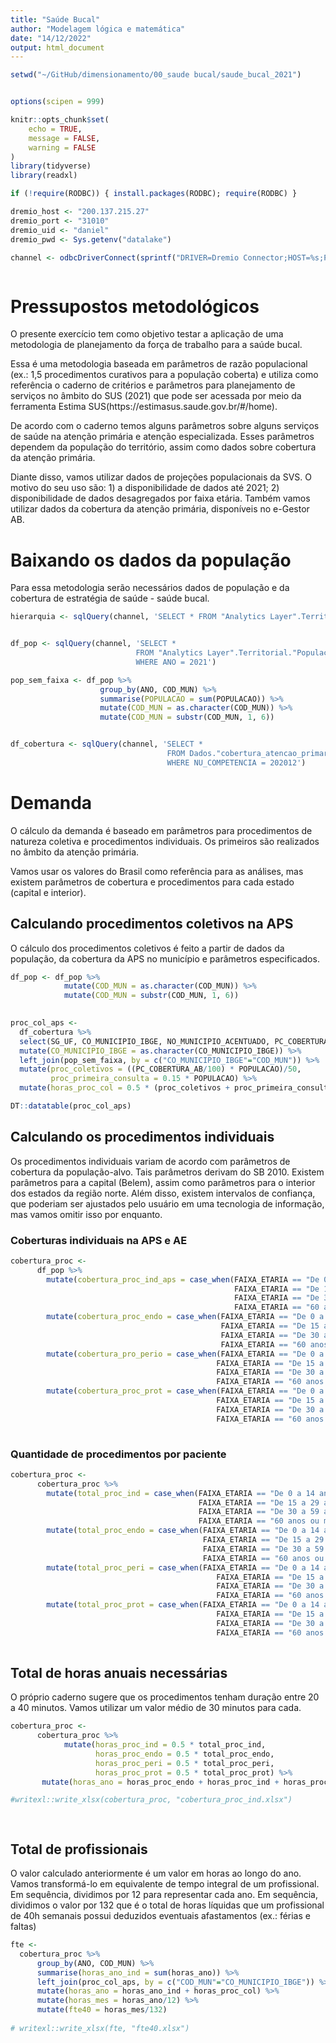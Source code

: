 ```yaml
---
title: "Saúde Bucal"
author: "Modelagem lógica e matemática"
date: "14/12/2022"
output: html_document
---
```


```r

setwd("~/GitHub/dimensionamento/00_saude bucal/saude_bucal_2021")


options(scipen = 999)

knitr::opts_chunk$set(
	echo = TRUE,
	message = FALSE,
	warning = FALSE
)
library(tidyverse)
library(readxl)

if (!require(RODBC)) { install.packages(RODBC); require(RODBC) }

dremio_host <- "200.137.215.27"
dremio_port <- "31010"
dremio_uid <- "daniel"
dremio_pwd <- Sys.getenv("datalake")

channel <- odbcDriverConnect(sprintf("DRIVER=Dremio Connector;HOST=%s;PORT=%s;UID=%s;PWD=%s;AUTHENTICATIONTYPE=Basic Authentication;CONNECTIONTYPE=Direct", dremio_host, dremio_port, dremio_uid, dremio_pwd))



```

# Pressupostos metodológicos 

O presente exercício tem como objetivo testar a aplicação de uma metodologia de planejamento da força de trabalho para a saúde bucal.

Essa é uma metodologia baseada em parâmetros de razão populacional (ex.: 1,5 procedimentos curativos para a população coberta) e utiliza como referência o caderno de critérios e parâmetros para planejamento de serviços no âmbito do SUS (2021) que pode ser acessada por meio da ferramenta Estima SUS(https://estimasus.saude.gov.br/#/home). 

De acordo com o caderno temos alguns parâmetros sobre alguns serviços de saúde na atenção primária e atenção especializada. Esses parâmetros dependem da população do território, assim como dados sobre cobertura da atenção primária. 

Diante disso, vamos utilizar dados de projeções populacionais da SVS. O motivo do seu uso são: 1) a disponibilidade de dados até 2021; 2) disponibilidade de dados desagregados por faixa etária. Também vamos utilizar dados da cobertura da atenção primária, disponíveis no e-Gestor AB. 

# Baixando os dados da população 

Para essa metodologia serão necessários dados de população e da cobertura de estratégia de saúde - saúde bucal. 

```r

hierarquia <- sqlQuery(channel, 'SELECT * FROM "Analytics Layer".Territorial."Municípios - Hierarquia Completa"')


df_pop <- sqlQuery(channel, 'SELECT * 
                            FROM "Analytics Layer".Territorial."População SVS por município faixa etária selecionada"
                            WHERE ANO = 2021') 

pop_sem_faixa <- df_pop %>% 
                    group_by(ANO, COD_MUN) %>% 
                    summarise(POPULACAO = sum(POPULACAO)) %>% 
                    mutate(COD_MUN = as.character(COD_MUN)) %>% 
                    mutate(COD_MUN = substr(COD_MUN, 1, 6))    


df_cobertura <- sqlQuery(channel, 'SELECT * 
                                   FROM Dados."cobertura_atencao_primaria"."Historico-AB-MUNICIPIOS-2007-202012.parquet"
                                   WHERE NU_COMPETENCIA = 202012')


```

# Demanda

O cálculo da demanda é baseado em parâmetros para procedimentos de natureza coletiva e procedimentos individuais. Os primeiros são realizados no âmbito da atenção primária. 

Vamos usar os valores do Brasil como referência para as análises, mas existem parâmetros de cobertura e procedimentos para cada estado (capital e interior). 

## Calculando procedimentos coletivos na APS

O cálculo dos procedimentos coletivos é feito a partir de dados da população, da cobertura da APS no município e parâmetros especificados. 

```r

df_pop <- df_pop %>% 
            mutate(COD_MUN = as.character(COD_MUN)) %>% 
            mutate(COD_MUN = substr(COD_MUN, 1, 6))          
  

proc_col_aps <- 
  df_cobertura %>% 
  select(SG_UF, CO_MUNICIPIO_IBGE, NO_MUNICIPIO_ACENTUADO, PC_COBERTURA_AB) %>% 
  mutate(CO_MUNICIPIO_IBGE = as.character(CO_MUNICIPIO_IBGE)) %>% 
  left_join(pop_sem_faixa, by = c("CO_MUNICIPIO_IBGE"="COD_MUN")) %>% 
  mutate(proc_coletivos = ((PC_COBERTURA_AB/100) * POPULACAO)/50,
         proc_primeira_consulta = 0.15 * POPULACAO) %>% 
  mutate(horas_proc_col = 0.5 * (proc_coletivos + proc_primeira_consulta))

DT::datatable(proc_col_aps)

```

## Calculando os procedimentos individuais

Os procedimentos individuais variam de acordo com parâmetros de cobertura da população-alvo. Tais parâmetros derivam do SB 2010. Existem parâmetros para a capital (Belem), assim como parâmetros para o interior dos estados da região norte. Além disso, existem intervalos de confiança, que poderiam ser ajustados pelo usuário em uma tecnologia de informação, mas vamos omitir isso por enquanto. 

### Coberturas individuais na APS e AE

```r

cobertura_proc <- 
      df_pop %>% 
        mutate(cobertura_proc_ind_aps = case_when(FAIXA_ETARIA == "De 0 a 14 anos" ~ POPULACAO * 0.511,
                                                  FAIXA_ETARIA == "De 15 a 29 anos" ~ POPULACAO * 0.610,
                                                  FAIXA_ETARIA == "De 30 a 59 anos" ~ POPULACAO * 0.785,
                                                  FAIXA_ETARIA == "60 anos ou mais" ~ POPULACAO * 0.345)) %>% 
        mutate(cobertura_proc_endo = case_when(FAIXA_ETARIA == "De 0 a 14 anos" ~ POPULACAO * 0.052,
                                               FAIXA_ETARIA == "De 15 a 29 anos" ~ POPULACAO * 0.057,
                                               FAIXA_ETARIA == "De 30 a 59 anos" ~ POPULACAO * 0.069,
                                               FAIXA_ETARIA == "60 anos ou mais" ~ POPULACAO * 0.009)) %>% 
        mutate(cobertura_pro_perio = case_when(FAIXA_ETARIA == "De 0 a 14 anos" ~ POPULACAO * 0.00,
                                              FAIXA_ETARIA == "De 15 a 29 anos" ~ POPULACAO * 0.004,
                                              FAIXA_ETARIA == "De 30 a 59 anos" ~ POPULACAO * 0.0056,
                                              FAIXA_ETARIA == "60 anos ou mais" ~ POPULACAO * 0.0023)) %>% 
        mutate(cobertura_proc_prot = case_when(FAIXA_ETARIA == "De 0 a 14 anos" ~ POPULACAO * 0.00,
                                              FAIXA_ETARIA == "De 15 a 29 anos" ~ POPULACAO * 0.112,
                                              FAIXA_ETARIA == "De 30 a 59 anos" ~ POPULACAO * 0.646,
                                              FAIXA_ETARIA == "60 anos ou mais" ~ POPULACAO * 0.636)) 
      
```


### Quantidade de procedimentos por paciente 

```r

cobertura_proc <- 
      cobertura_proc %>% 
        mutate(total_proc_ind = case_when(FAIXA_ETARIA == "De 0 a 14 anos" ~ cobertura_proc_ind_aps * 1.773,
                                          FAIXA_ETARIA == "De 15 a 29 anos" ~ cobertura_proc_ind_aps * 2.471,
                                          FAIXA_ETARIA == "De 30 a 59 anos" ~ cobertura_proc_ind_aps * 3.717,
                                          FAIXA_ETARIA == "60 anos ou mais" ~ cobertura_proc_ind_aps * 1.175)) %>% 
        mutate(total_proc_endo = case_when(FAIXA_ETARIA == "De 0 a 14 anos" ~ cobertura_proc_endo * 0.0800,
                                           FAIXA_ETARIA == "De 15 a 29 anos" ~ cobertura_proc_endo * 0.0681,
                                           FAIXA_ETARIA == "De 30 a 59 anos" ~ cobertura_proc_endo * 0.0836,
                                           FAIXA_ETARIA == "60 anos ou mais" ~ cobertura_proc_endo * 0.0118)) %>% 
        mutate(total_proc_peri = case_when(FAIXA_ETARIA == "De 0 a 14 anos" ~ cobertura_pro_perio * 0.00,
                                              FAIXA_ETARIA == "De 15 a 29 anos" ~ cobertura_pro_perio * 0.0049,
                                              FAIXA_ETARIA == "De 30 a 59 anos" ~ cobertura_pro_perio * 0.084,
                                              FAIXA_ETARIA == "60 anos ou mais" ~ cobertura_pro_perio * 0.0286)) %>% 
        mutate(total_proc_prot = case_when(FAIXA_ETARIA == "De 0 a 14 anos" ~ cobertura_proc_prot * 0.00,
                                              FAIXA_ETARIA == "De 15 a 29 anos" ~ cobertura_proc_prot * 0.132,
                                              FAIXA_ETARIA == "De 30 a 59 anos" ~ cobertura_proc_prot * 0.998,
                                              FAIXA_ETARIA == "60 anos ou mais" ~ cobertura_proc_prot * 1.097)) 
      
```

## Total de horas anuais necessárias 

O próprio caderno sugere que os procedimentos tenham duração entre 20 a 40 minutos. Vamos utilizar um valor médio de 30 minutos para cada.

```r

cobertura_proc <- 
      cobertura_proc %>% 
            mutate(horas_proc_ind = 0.5 * total_proc_ind,
                   horas_proc_endo = 0.5 * total_proc_endo,
                   horas_proc_peri = 0.5 * total_proc_peri,
                   horas_proc_prot = 0.5 * total_proc_prot) %>% 
       mutate(horas_ano = horas_proc_endo + horas_proc_ind + horas_proc_peri + horas_proc_prot)

#writexl::write_xlsx(cobertura_proc, "cobertura_proc_ind.xlsx")

      
```


## Total de profissionais 

O valor calculado anteriormente é um valor em horas ao longo do ano. Vamos transformá-lo em equivalente de tempo integral de um profissional. Em sequência, dividimos por 12 para representar cada ano. Em sequência, dividimos o valor por 132 que é o total de horas líquidas que um profissional de 40h semanais possui deduzidos eventuais afastamentos (ex.: férias e faltas) 

```r

fte <- 
  cobertura_proc %>% 
      group_by(ANO, COD_MUN) %>% 
      summarise(horas_ano_ind = sum(horas_ano)) %>% 
      left_join(proc_col_aps, by = c("COD_MUN"="CO_MUNICIPIO_IBGE")) %>% 
      mutate(horas_ano = horas_ano_ind + horas_proc_col) %>% 
      mutate(horas_mes = horas_ano/12) %>% 
      mutate(fte40 = horas_mes/132)
     
# writexl::write_xlsx(fte, "fte40.xlsx")

```

